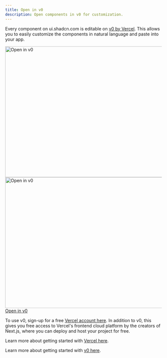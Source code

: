```yaml
---
title: Open in v0
description: Open components in v0 for customization.
---
```


Every component on ui.shadcn.com is editable on [v0 by Vercel](https://v0.dev). This allows you to easily customize the components in natural language and paste into your app.

<a href="https://vercel.com/signup?utm_source=shad&utm_medium=web&utm_campaign=docs_cta_signup">
  <Image
    src="/images/open-in-v0.png"
    width="716"
    height="420"
    alt="Open in v0"
    className="mt-6 w-full overflow-hidden rounded-lg border shadow-sm dark:hidden"
  />
  <Image
    src="/images/open-in-v0-dark.png"
    width="716"
    height="420"
    alt="Open in v0"
    className="mt-6 hidden w-full overflow-hidden rounded-lg border shadow-sm dark:block"
  />
  <span class="sr-only">Open in v0</span>
</a>

To use v0, sign-up for a free [Vercel account here](https://vercel.com/signup?utm_source=shad&utm_medium=web&utm_campaign=docs_cta_signup). In addition to v0, this gives you free access to Vercel's frontend cloud platform by the creators of Next.js, where you can deploy and host your project for free.

Learn more about getting started with [Vercel here](https://vercel.com/docs/getting-started-with-vercel?utm_source=shadcn_site&utm_medium=web&utm_campaign=docs_cta_about_vercel).

Learn more about getting started with [v0 here](https://v0.dev/faq).
